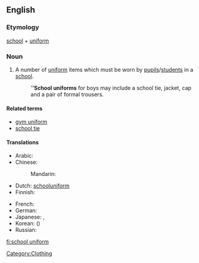 ==English==

===Etymology===
[[school]] + [[uniform]]
{{wikipedia}}

===Noun===
{{en-noun}}

# A number of [[uniform]] items which must be worn by [[pupil]]s/[[student]]s in a [[school]].
#: '''''School uniforms''' for boys may include a school tie, jacket, cap and a pair of formal trousers.

====Related terms====
* [[gym uniform]]
* [[school tie]]

====Translations====
{{trans-top|uniform items to be worn by students in a school}}
* Arabic: {{t|ar|زي مدرسي|m|tr=zii madrasiy|sc=Arab}}
* Chinese:
*: Mandarin: {{t|zh|校服|tr=xiàofú|sc=Hani}}
* Dutch: [[schooluniform]] {{n}}
* Finnish: {{t+|fi|koulupuku}}
{{trans-mid}}
* French: {{t|fr|uniforme scolaire|f}}
* German: {{t|de|Schuluniform|f}}
* Japanese: {{t|ja|学生服|tr=がくせいふく, gakusei-fuku|sc=Jpan}}, {{t|ja|制服|tr=せいふく, seifuku|sc=Jpan}}
* Korean: {{t|ko|교복|tr=gyobok|sc=Kore}} ({{t|ko|校服|sc=Kore}})
* Russian: {{t|ru|школьная форма|f|tr=škól'naja fórma|sc=Cyrl}}
{{trans-bottom}}

[[Category:Clothing]]

[[fi:school uniform]]
